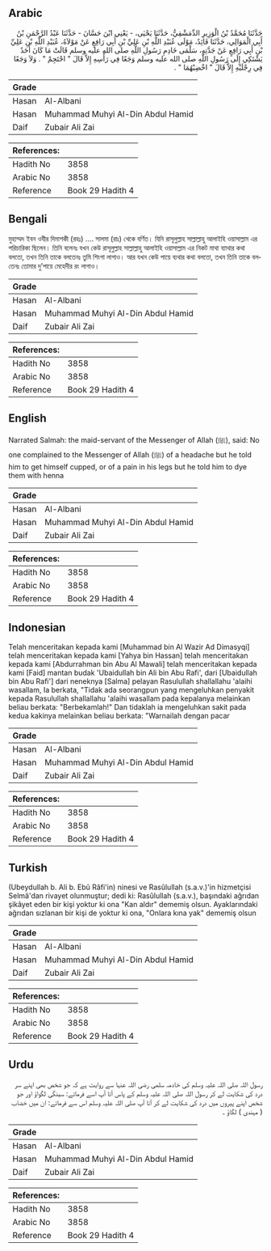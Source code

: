## Arabic


<div dir="rtl" lang="ar" style={{fontSize:'larger',backgroundColor:'#f8f9fa',padding:20}}>
حَدَّثَنَا مُحَمَّدُ بْنُ الْوَزِيرِ الدِّمَشْقِيُّ، حَدَّثَنَا يَحْيَى، - يَعْنِي ابْنَ حَسَّانَ - حَدَّثَنَا عَبْدُ الرَّحْمَنِ بْنُ أَبِي الْمَوَالِي، حَدَّثَنَا فَائِدٌ، مَوْلَى عُبَيْدِ اللَّهِ بْنِ عَلِيِّ بْنِ أَبِي رَافِعٍ عَنْ مَوْلاَهُ، عُبَيْدِ اللَّهِ بْنِ عَلِيِّ بْنِ أَبِي رَافِعٍ عَنْ جَدَّتِهِ، سَلْمَى خَادِمِ رَسُولِ اللَّهِ صلى الله عليه وسلم قَالَتْ مَا كَانَ أَحَدٌ يَشْتَكِي إِلَى رَسُولِ اللَّهِ صلى الله عليه وسلم وَجَعًا فِي رَأْسِهِ إِلاَّ قَالَ ‏"‏ احْتَجِمْ ‏"‏ ‏.‏ وَلاَ وَجَعًا فِي رِجْلَيْهِ إِلاَّ قَالَ ‏"‏ اخْضِبْهُمَا ‏"‏ ‏.‏
</div>
<div style={{backgroundColor:'#f8f9fa',padding:20, marginBottom: 10}}><table> <thead> <tr> <th>Grade</th> <th></th> </tr> </thead> <tbody> <tr><td>Hasan</td><td>Al-Albani</td></tr><tr><td>Hasan</td><td>Muhammad Muhyi Al-Din Abdul Hamid</td></tr><tr><td>Daif</td><td>Zubair Ali Zai</td></tr></tbody></table><table> <thead> <tr> <th>References:</th> <th></th> </tr> </thead> <tbody><tr><td>Hadith No</td><td>3858</td></tr><tr><td>Arabic No</td><td>3858</td></tr><tr><td>Reference</td><td>Book 29 Hadith 4</td></tr></tbody></table></div>

## Bengali


<div dir="ltr" lang="bn" style={{fontSize:'larger',backgroundColor:'#f8f9fa',padding:20}}>
মুহাম্মদ ইবন ওযীর দিমাশকী (রহঃ) .... সালমা (রাঃ) থেকে বর্ণিত। যিনি রাসূলুল্লাহ সাল্লাল্লাহু আলাইহি ওয়াসাল্লাম এর পরিচারিকা ছিলেন। তিনি বলেনঃ যখন কেউ রাসূলুল্লাহ সাল্লাল্লাহু আলাইহি ওয়াসাল্লাম এর নিকট মাথা ব্যাথার কথা বলতো, তখন তিনি তাকে বলতেনঃ তুমি শিংগা লাগাও। আর যখন কেউ পায়ে ব্যথার কথা বলতো, তখন তিনি তাকে বলতেনঃ তোমার দু’পায়ে মেহেদীর রং লাগাও।
</div>
<div style={{backgroundColor:'#f8f9fa',padding:20, marginBottom: 10}}><table> <thead> <tr> <th>Grade</th> <th></th> </tr> </thead> <tbody> <tr><td>Hasan</td><td>Al-Albani</td></tr><tr><td>Hasan</td><td>Muhammad Muhyi Al-Din Abdul Hamid</td></tr><tr><td>Daif</td><td>Zubair Ali Zai</td></tr></tbody></table><table> <thead> <tr> <th>References:</th> <th></th> </tr> </thead> <tbody><tr><td>Hadith No</td><td>3858</td></tr><tr><td>Arabic No</td><td>3858</td></tr><tr><td>Reference</td><td>Book 29 Hadith 4</td></tr></tbody></table></div>

## English


<div dir="ltr" lang="en" style={{fontSize:'larger',backgroundColor:'#f8f9fa',padding:20}}>
Narrated Salmah: the maid-servant of the Messenger of Allah (ﷺ), said: No one complained to the Messenger of Allah (ﷺ) of a headache but he told him to get himself cupped, or of a pain in his legs but he told him to dye them with henna
</div>
<div style={{backgroundColor:'#f8f9fa',padding:20, marginBottom: 10}}><table> <thead> <tr> <th>Grade</th> <th></th> </tr> </thead> <tbody> <tr><td>Hasan</td><td>Al-Albani</td></tr><tr><td>Hasan</td><td>Muhammad Muhyi Al-Din Abdul Hamid</td></tr><tr><td>Daif</td><td>Zubair Ali Zai</td></tr></tbody></table><table> <thead> <tr> <th>References:</th> <th></th> </tr> </thead> <tbody><tr><td>Hadith No</td><td>3858</td></tr><tr><td>Arabic No</td><td>3858</td></tr><tr><td>Reference</td><td>Book 29 Hadith 4</td></tr></tbody></table></div>

## Indonesian


<div dir="ltr" lang="id" style={{fontSize:'larger',backgroundColor:'#f8f9fa',padding:20}}>
Telah menceritakan kepada kami [Muhammad bin Al Wazir Ad Dimasyqi] telah menceritakan kepada kami [Yahya bin Hassan] telah menceritakan kepada kami [Abdurrahman bin Abu Al Mawali] telah menceritakan kepada kami [Faid] mantan budak 'Ubaidullah bin Ali bin Abu Rafi', dari [Ubaidullah bin Abu Rafi'] dari neneknya [Salma] pelayan Rasulullah shallallahu 'alaihi wasallam, Ia berkata, "Tidak ada seorangpun yang mengeluhkan penyakit kepada Rasulullah shallallahu 'alaihi wasallam pada kepalanya melainkan beliau berkata: "Berbekamlah!" Dan tidaklah ia mengeluhkan sakit pada kedua kakinya melainkan beliau berkata: "Warnailah dengan pacar
</div>
<div style={{backgroundColor:'#f8f9fa',padding:20, marginBottom: 10}}><table> <thead> <tr> <th>Grade</th> <th></th> </tr> </thead> <tbody> <tr><td>Hasan</td><td>Al-Albani</td></tr><tr><td>Hasan</td><td>Muhammad Muhyi Al-Din Abdul Hamid</td></tr><tr><td>Daif</td><td>Zubair Ali Zai</td></tr></tbody></table><table> <thead> <tr> <th>References:</th> <th></th> </tr> </thead> <tbody><tr><td>Hadith No</td><td>3858</td></tr><tr><td>Arabic No</td><td>3858</td></tr><tr><td>Reference</td><td>Book 29 Hadith 4</td></tr></tbody></table></div>

## Turkish


<div dir="ltr" lang="tr" style={{fontSize:'larger',backgroundColor:'#f8f9fa',padding:20}}>
(Ubeydullah b. Ali b. Ebû Râfi'in) ninesi ve Rasûlullah (s.a.v.)'in hizmetçisi Selmâ'dan rivayet olunmuştur; dedi ki: Rasûlullah (s.a.v.), başındaki ağrıdan şikâyet eden bir kişi yoktur ki ona "Kan aldır" dememiş olsun. Ayaklarındaki ağrıdan sızlanan bir kişi de yoktur ki ona, "Onlara kına yak" dememiş olsun
</div>
<div style={{backgroundColor:'#f8f9fa',padding:20, marginBottom: 10}}><table> <thead> <tr> <th>Grade</th> <th></th> </tr> </thead> <tbody> <tr><td>Hasan</td><td>Al-Albani</td></tr><tr><td>Hasan</td><td>Muhammad Muhyi Al-Din Abdul Hamid</td></tr><tr><td>Daif</td><td>Zubair Ali Zai</td></tr></tbody></table><table> <thead> <tr> <th>References:</th> <th></th> </tr> </thead> <tbody><tr><td>Hadith No</td><td>3858</td></tr><tr><td>Arabic No</td><td>3858</td></tr><tr><td>Reference</td><td>Book 29 Hadith 4</td></tr></tbody></table></div>

## Urdu


<div dir="rtl" lang="ur" style={{fontSize:'larger',backgroundColor:'#f8f9fa',padding:20}}>
رسول اللہ صلی اللہ علیہ وسلم کی خادمہ سلمی رضی اللہ عنہا سے روایت ہے کہ جو شخص بھی اپنے سر درد کی شکایت لے کر رسول اللہ صلی اللہ علیہ وسلم کے پاس آتا آپ اسے فرماتے: سینگی لگواؤ اور جو شخص اپنے پیروں میں درد کی شکایت لے کر آتا آپ صلی اللہ علیہ وسلم اس سے فرماتے: ان میں خضاب ( مہندی ) لگاؤ ۔
</div>
<div style={{backgroundColor:'#f8f9fa',padding:20, marginBottom: 10}}><table> <thead> <tr> <th>Grade</th> <th></th> </tr> </thead> <tbody> <tr><td>Hasan</td><td>Al-Albani</td></tr><tr><td>Hasan</td><td>Muhammad Muhyi Al-Din Abdul Hamid</td></tr><tr><td>Daif</td><td>Zubair Ali Zai</td></tr></tbody></table><table> <thead> <tr> <th>References:</th> <th></th> </tr> </thead> <tbody><tr><td>Hadith No</td><td>3858</td></tr><tr><td>Arabic No</td><td>3858</td></tr><tr><td>Reference</td><td>Book 29 Hadith 4</td></tr></tbody></table></div>